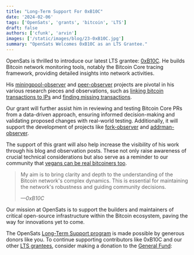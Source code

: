 ```yaml
---
title: "Long-Term Support For 0xB10C"
date: '2024-02-06'
tags: ['OpenSats', 'grants', 'bitcoin', 'LTS']
draft: false
authors: ['cfunk', 'arvin']
images: ['/static/images/blog/23-0xB10C.jpg']
summary: "OpenSats Welcomes 0xB10C as an LTS Grantee."
---
```


OpenSats is thrilled to introduce our latest LTS grantee:
[0xB10C](https://github.com/0xB10C). He builds Bitcoin network monitoring tools,
notably the Bitcoin Core tracing framework, providing detailed insights into
network activities.

His [miningpool-observer](https://miningpool.observer/) and
[peer-observer](https://github.com/0xB10C/peer-observer) projects are pivotal in
his various research pieces and observations, such as [linking bitcoin
transactions to IPs][ips] and [finding missing transactions][txs].

[ips]: https://b10c.me/observations/06-linkinglion/
[txs]: https://b10c.me/observations/08-missing-sanctioned-transactions/

Our grant will further assist him in reviewing and testing Bitcoin Core PRs from
a data-driven approach, ensuring informed decision-making and validating
proposed changes with real-world testing. Additionally, it will support the
development of projects like [fork-observer](https://fork.observer/) and
[addrman-observer](https://addrman.observer/).  

The support of this grant will also help increase the visibility of his work
through his blog and observation posts. These not only raise awareness of
crucial technical considerations but also serve as a reminder to our community
that [vegans can be real bitcoiners
too](https://b10c.me/blog/010-are-you-real-bitcoiner/).

> My aim is to bring clarity and depth to the understanding of the Bitcoin
> network's complex dynamics. This is essential for maintaining the network's
> robustness and guiding community decisions.
>
> <cite>—0xB10C</cite>

Our mission at OpenSats is to support the builders and maintainers of critical
open-source infrastructure within the Bitcoin ecosystem, paving the way for
innovations yet to come.

The OpenSats [Long-Term Support
program](https://opensats.org/blog/announcing-lts-grant-program-to-support-bitcoin-core-contributors)
is made possible by generous donors like you. To continue supporting
contributors like 0xB10C and our other [LTS
grantees](https://opensats.org/tags/lts), consider making a donation to the
[General Fund](https://opensats.org/projects/general_fund):

<center>
    <DonateToGeneralFundButton/>
</center>
